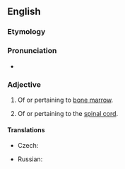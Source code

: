 ==English==

===Etymology===
{{confix|en|myelo|oid}}

===Pronunciation===
* {{IPA|/ˈmaɪəˌlɔɪd/|lang=en}}

===Adjective===
{{wikipedia}}
{{en-adj|-}}

# Of or pertaining to [[bone marrow]].
# {{lb|en|less commonly used}} Of or pertaining to the [[spinal cord]].

====Translations====
{{trans-top|of or pertaining to bone marrow}}
* Czech: {{t|cs|myeloidní}}
{{trans-mid}}
* Russian: {{t+|ru|миелоидный}}
{{trans-bottom}}